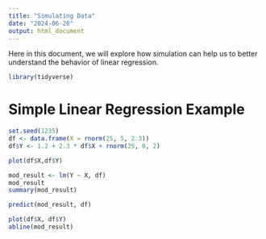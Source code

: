```yaml
---
title: "Simulating Data"
date: "2024-06-20"
output: html_document
---
```


Here in this document, we will explore how simulation can help us to better understand the behavior of linear regression.

```r
library(tidyverse)
```

# Simple Linear Regression Example

```r
set.seed(1235)
df <- data.frame(X = rnorm(25, 5, 2.3))
df$Y <- 1.2 + 2.3 * df$X + rnorm(25, 0, 2)

plot(df$X,df$Y)

mod_result <- lm(Y ~ X, df)
mod_result
summary(mod_result)

predict(mod_result, df)

plot(df$X, df$Y)
abline(mod_result)
```

